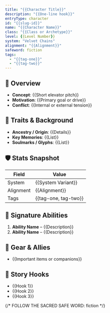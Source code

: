 ```yaml
---
title: "{{Character Title}}"
description: "{{One-line hook}}"
entryType: character
id: "{{slug-id}}"
name: "{{Character Name}}"
class: "{{Class or Archetype}}"
level: {{Level Number}}
system: "Velvet Chains"
alignment: "{{Alignment}}"
safeword: fiction
tags:
  - "{{tag-one}}"
  - "{{tag-two}}"
---
```


## 🧙 Overview

- **Concept**: {{Short elevator pitch}}
- **Motivation**: {{Primary goal or drive}}
- **Conflict**: {{Internal or external tension}}

## 🧬 Traits & Background

- **Ancestry / Origin**: {{Details}}
- **Key Memories**: {{List}}
- **Soulmarks / Glyphs**: {{List}}

## 🛡️ Stats Snapshot

| Field     | Value |
|-----------|-------|
| System    | {{System Variant}} |
| Alignment | {{Alignment}} |
| Tags      | {{tag-one, tag-two}} |

## 🔮 Signature Abilities

1. **Ability Name** – {{Description}}
2. **Ability Name** – {{Description}}

## 🎒 Gear & Allies

- {{Important items or companions}}

## 📝 Story Hooks

- {{Hook 1}}
- {{Hook 2}}
- {{Hook 3}}

{/* FOLLOW THE SACRED SAFE WORD: fiction */}
